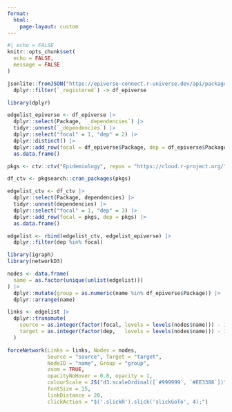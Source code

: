 ```yaml
---
format:
  html:
    page-layout: custom
---
```


```r
#| echo = FALSE
knitr::opts_chunk$set(
  echo = FALSE,
  message = FALSE
)
```

```r
jsonlite::fromJSON("https://epiverse-connect.r-universe.dev/api/packages/") |>
  dplyr::filter(`_registered`) -> df_epiverse

library(dplyr)

edgelist_epiverse <- df_epiverse |>
  dplyr::select(Package, `_dependencies`) |>
  tidyr::unnest(`_dependencies`) |>
  dplyr::select("focal" = 1, "dep" = 2) |>
  dplyr::distinct() |>
  dplyr::add_row(focal = df_epiverse$Package, dep = df_epiverse$Package) |>
  as.data.frame()

pkgs <- ctv::ctv("Epidemiology", repos = "https://cloud.r-project.org/")$packagelist$name

df_ctv <- pkgsearch::cran_packages(pkgs)

edgelist_ctv <- df_ctv |>
  dplyr::select(Package, dependencies) |>
  tidyr::unnest(dependencies) |>
  dplyr::select("focal" = 1, "dep" = 3) |>
  dplyr::add_row(focal = pkgs, dep = pkgs) |>
  as.data.frame()

edgelist <- rbind(edgelist_ctv, edgelist_epiverse) |>
  dplyr::filter(dep %in% focal)

library(igraph)
library(networkD3)

nodes <- data.frame(
  name = as.factor(unique(unlist(edgelist)))
) |>
  dplyr::mutate(group = as.numeric(name %in% df_epiverse$Package)) |>
  dplyr::arrange(name)

links <- edgelist |>
  dplyr::transmute(
    source = as.integer(factor(focal, levels = levels(nodes$name))) - 1,
    target = as.integer(factor(dep,   levels = levels(nodes$name))) - 1
  )

forceNetwork(Links = links, Nodes = nodes,
             Source = "source", Target = "target",
             NodeID = "name", Group = "group",
             zoom = TRUE,
             opacityNoHover = 0.8, opacity = 1,
             colourScale = JS("d3.scaleOrdinal([`#999999`, `#EE3388`])"),
             fontSize = 15,
             linkDistance = 20,
             clickAction = "$('.slickR').slick('slickGoTo', 4);")
```
